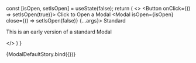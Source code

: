 
<Meta title='Modal' />

<ArgsTable of={Modal} />

  const [isOpen, setIsOpen] = useState(false);
  return (
    <>
    <Button onClick={() => setIsOpen(true)}>
      Click to Open a Modal
    </Button>
    <Modal isOpen={isOpen} close={() => setIsOpen(false)} {...args}>
      <Stack gap={4} direction='column'>
        <Heading>Standard</Heading>
          <p className='text-xs'>
            This is an early version of a standard Modal
          </p>
      </Stack>
    </Modal>
    </>
  )
}

<Canvas>
  <Story
    name='Primary'
    args={{
      title: 'primary',
      full: true,
      footer: 'Standard Modal',
    }}
  >
    {ModalDefaultStory.bind({})}
  </Story>
</Canvas>
